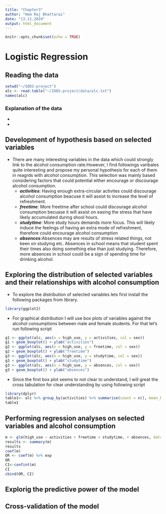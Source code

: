 ```yaml
---
title: "Chapter3"
author: "Hem Raj Bhattarai"
date: "13.11.2019"
output: html_document
---
```


```r
knitr::opts_chunk$set(echo = TRUE)
```

# Logistic Regression
## Reading the data
```r
setwd("~/IODS-project")
alc <- read.table("~/IODS-project/data/alc.txt") 
names(alc) 
```

### Explanation of the data
 + 
 +
 
## Development of hypothesis based on selected variables
   + There are many interesting variables in the data which could strongly link to the alcohol        consumption rate.However, I find followings varibales quite interesting and propose my personal hypothesis for each of them in reagrds with alcohol consumption. This selection was mainly based considering factors that could potential either encourage or discourage alcohol consumption. 
     + ***activities***: Having enough extra-circular activites could discourage alcohol consumption beacuse it will assist to increase the level of refreshment.
     + ***freetime***: More freetime after school could discourage alcohol consumption becuase it will assist on easing the stress that have likely accumulated during shool hours.
     + ***studytime***: More study hours demands more focus. This will likely induce the feelings of having an extra mode of refreshment, therefore could encourage alcohol consumption   
     + ***absences***:Absences may are results of stress related things, not keen on studying etc. Absences in school means that student spent their times also doing something else than just studying. Therefore, more absences in school could be a sign of spending time for drinking alcohol.
    
     
 
## Exploring the distribution of selected variables and their relationships with alcohol consumption
  + To explore the distribution of selected variables lets first install the following packages from library.
```r
library(ggplot2)
```
 + For graphical distribution I will use box plots of variables against the alcohol consumptions between male and female students. For that let's run following script
```r
g1 <- ggplot(alc, aes(x = high_use, y = activities, col = sex))
g1 + geom_boxplot() + ylab("activities")
g2 <- ggplot(alc, aes(x = high_use, y = freetime, col = sex))
g2 + geom_boxplot() + ylab("freetime")
g3 <- ggplot(alc, aes(x = high_use, y = studytime, col = sex))
g3 + geom_boxplot() + ylab("studytime")
g3 <- ggplot(alc, aes(x = high_use, y = absences, col = sex))
g3 + geom_boxplot() + ylab("absences")
```
 + Since the first box plot seems to not clear to understand, I will great the cross tabulation for clear understanding by using following script
```r
library(dplyr)
table1<- alc %>% group_by(activities) %>% summarise(count = n(), mean_high_use = mean(high_use), min_high_use = min(high_use), max_high_use = max(high_use))
table1
```

## Performing regression analyses on selected variables and alcohol consumption
```r
m <- glm(high_use ~ activities + freetime + studytime, + absences, data = alc, family = "binomial")
results <- summary(m)
results
coef(m)
OR <- coef(m) %>% exp
OR
CI<-confint(m)
CI
cbind(OR, CI)
```


## Explorig the predictive power of the model
## Cross-validation of the model
## 

